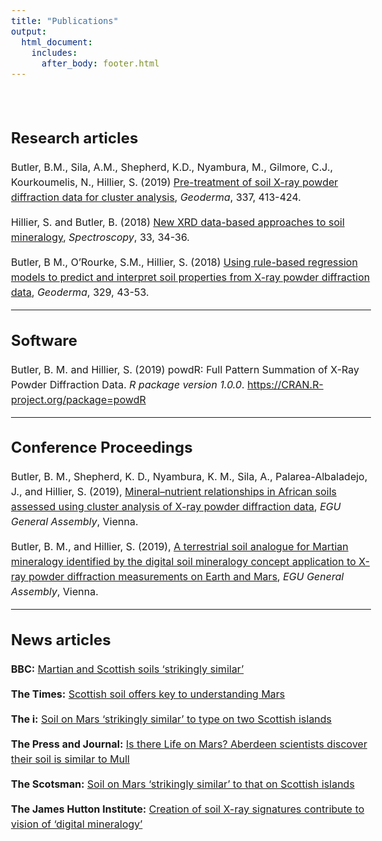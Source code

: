 ```yaml
---
title: "Publications"
output: 
  html_document:
    includes:
      after_body: footer.html
---
```


  <style type="text/css">
  .title {
    display: none;
  }
  
  body{ /* Normal  */
      font-size: 16px;
  }
  code.r{ /* Code block */
    font-size: 16px;
  }
  p {line-height: 1.5em;}
  
  }
  </style>

<div class="row" style="padding-top: 30px;">
<div class="col-sm-9">

## **Research articles**

Butler, B.M., Sila, A.M., Shepherd, K.D., Nyambura, M., Gilmore, C.J., Kourkoumelis, N., Hillier, S. (2019) [Pre-treatment of soil X-ray powder diffraction data for cluster analysis](https://www.sciencedirect.com/science/article/pii/S0016706118307651), *Geoderma*, 337, 413-424.

Hillier, S. and Butler, B. (2018) [New XRD data-based approaches to soil mineralogy](http://www.spectroscopyonline.com/trends-x-ray-techniques-4?pageID=4), *Spectroscopy*, 33, 34-36.

Butler, B M., O'Rourke, S.M., Hillier, S. (2018) [Using rule-based regression models to predict and interpret soil properties from X-ray powder diffraction data](https://www.sciencedirect.com/science/article/pii/S0016706117317007), *Geoderma*, 329, 43-53.

---

## **Software**
Butler, B. M. and Hillier, S. (2019) powdR: Full Pattern Summation of X-Ray Powder Diffraction Data. *R package version 1.0.0*. [https://CRAN.R-project.org/package=powdR](https://CRAN.R-project.org/package=powdR)

---

## **Conference Proceedings**
Butler, B. M., Shepherd, K. D., Nyambura, K. M., Sila, A., Palarea-Albaladejo, J., and Hillier, S. (2019), [Mineral–nutrient relationships in African soils assessed using cluster analysis of X-ray powder diffraction data](https://meetingorganizer.copernicus.org/EGU2019/EGU2019-7571.pdf), *EGU General Assembly*, Vienna.

Butler, B. M., and Hillier, S. (2019), [A terrestrial soil analogue for Martian mineralogy identified by the digital soil mineralogy concept application to X-ray powder diffraction measurements on Earth and Mars](https://meetingorganizer.copernicus.org/EGU2019/EGU2019-17694.pdf), *EGU General Assembly*, Vienna.

---

## **News articles**

**BBC:** [Martian and Scottish soils 'strikingly similar'](https://www.bbc.co.uk/news/uk-scotland-highlands-islands-46521999)

**The Times:** [Scottish soil offers key to understanding Mars](https://www.thetimes.co.uk/article/scottish-soil-could-be-the-key-to-ancient-mars-gkqtpg5xs)

**The i:** [Soil on Mars 'strikingly similar' to type on two Scottish islands](https://inews.co.uk/news/scotland/soil-on-mars-strikingly-similar-to-that-found-on-two-scottish-islands/)

**The Press and Journal:** [Is there Life on Mars? Aberdeen scientists discover their soil is similar to Mull](https://www.pressandjournal.co.uk/fp/news/aberdeen/1628874/is-there-life-on-mars-aberdeen-scientists-discover-their-soil-is-similar-to-mull/)

**The Scotsman:** [Soil on Mars 'strikingly similar' to that on Scottish islands](https://www.scotsman.com/news/environment/soil-on-mars-strikingly-similar-to-that-on-scottish-islands-1-4843183)

**The James Hutton Institute:** [Creation of soil X-ray signatures contribute to vision of 'digital mineralogy'](https://www.hutton.ac.uk/news/creation-soil-x-ray-signatures-contribute-vision-%E2%80%9Cdigital-mineralogy%E2%80%9D)



